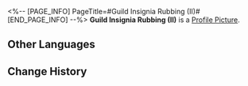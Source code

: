 <%-- [PAGE_INFO]
PageTitle=#Guild Insignia Rubbing (II)#
[END_PAGE_INFO] --%>
{{Item Infobox
|id          = 140259
|image       = Item Guild Insignia Rubbing (II).png
|type        = Mission Item
|invCategory = Missions
|rarity      = 1
|effect      = 
|description = A rubbing put together at a particular angle, portraying the secret insignia left by Scholar Bernini, who was Todd's teacher. It seems to be hiding some important information.
}}
'''Guild Insignia Rubbing (II)''' is a [[Profile Picture]].

==Other Languages==
{{Other Languages
|en   = Guild Insignia Rubbing (II)
|zhs  = 学会标识的拓片（其二）
|zht  = 學會標記拓片（其二）
|ja   = 学会のマークの拓本（二）
|ko   = 학회 표식의 탁본 (2)
|es   = Calco de una marca de la Sociedad (II)
|fr   = Estampe de marque de la Guilde (II)
|ru   = Эстамп Гильдии II
|th   = ภาพจารึกที่มีสัญลักษณ์ของสถาบัน (2)
|vi   = Bản Khắc Ký Hiệu Của Hội 2
|de   = Gildeninsignien-Abrieb (II)
|id   = Jejak Simbol Ilmu Akademis (Bagian 2)
|pt   = Parte da Insígnia da Guilda (II)
}}

==Change History==
{{Change History|1.2}}